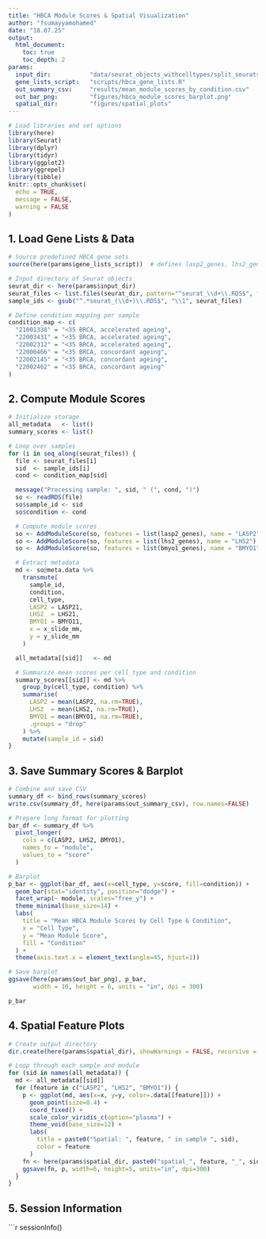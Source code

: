 ```yaml
---
title: "HBCA Module Scores & Spatial Visualization"
author: "fsumayyamohamed"
date: "18.07.25"
output:
  html_document:
    toc: true
    toc_depth: 2
params:
  input_dir:           "data/seurat_objects_withcelltypes/split_seurats"
  gene_lists_script:   "scripts/hbca_gene_lists.R"
  out_summary_csv:     "results/mean_module_scores_by_condition.csv"
  out_bar_png:         "figures/hbca_module_scores_barplot.png"
  spatial_dir:         "figures/spatial_plots"
---
```


```r
# Load libraries and set options
library(here)
library(Seurat)
library(dplyr)
library(tidyr)
library(ggplot2)
library(ggrepel)
library(tibble)
knitr::opts_chunk$set(
  echo = TRUE,
  message = FALSE,
  warning = FALSE
)
```

## 1. Load Gene Lists & Data

```r
# Source predefined HBCA gene sets
source(here(params$gene_lists_script))  # defines lasp2_genes, lhs2_genes, bmyo1_genes

# Input directory of Seurat objects
seurat_dir <- here(params$input_dir)
seurat_files <- list.files(seurat_dir, pattern="^seurat_\\d+\\.RDS$", full.names=TRUE)
sample_ids <- gsub("^.*seurat_(\\d+)\\.RDS$", "\\1", seurat_files)

# Define condition mapping per sample
condition_map <- c(
  "21001338" = "<35 BRCA, accelerated ageing",
  "22003431" = "<35 BRCA, accelerated ageing",
  "22002312" = "<35 BRCA, accelerated ageing",
  "22000466" = "<35 BRCA, concordant ageing",
  "22002145" = "<35 BRCA, concordant ageing",
  "22002462" = "<35 BRCA, concordant ageing"
)
```

## 2. Compute Module Scores

```r
# Initialize storage
all_metadata   <- list()
summary_scores <- list()

# Loop over samples
for (i in seq_along(seurat_files)) {
  file <- seurat_files[i]
  sid  <- sample_ids[i]
  cond <- condition_map[sid]

  message("Processing sample: ", sid, " (", cond, ")")
  so <- readRDS(file)
  so$sample_id <- sid
  so$condition <- cond

  # Compute module scores
  so <- AddModuleScore(so, features = list(lasp2_genes), name = "LASP2")
  so <- AddModuleScore(so, features = list(lhs2_genes), name = "LHS2")
  so <- AddModuleScore(so, features = list(bmyo1_genes), name = "BMYO1")

  # Extract metadata
  md <- so@meta.data %>%
    transmute(
      sample_id,
      condition,
      cell_type,
      LASP2 = LASP21,
      LHS2  = LHS21,
      BMYO1 = BMYO11,
      x = x_slide_mm,
      y = y_slide_mm
    )

  all_metadata[[sid]]   <- md

  # Summarize mean scores per cell_type and condition
  summary_scores[[sid]] <- md %>%
    group_by(cell_type, condition) %>%
    summarise(
      LASP2 = mean(LASP2, na.rm=TRUE),
      LHS2  = mean(LHS2, na.rm=TRUE),
      BMYO1 = mean(BMYO1, na.rm=TRUE),
      .groups = "drop"
    ) %>%
    mutate(sample_id = sid)
}
```

## 3. Save Summary Scores & Barplot

```r
# Combine and save CSV
summary_df <- bind_rows(summary_scores)
write.csv(summary_df, here(params$out_summary_csv), row.names=FALSE)

# Prepare long format for plotting
bar_df <- summary_df %>%
  pivot_longer(
    cols = c(LASP2, LHS2, BMYO1),
    names_to = "module",
    values_to = "score"
  )

# Barplot
p_bar <- ggplot(bar_df, aes(x=cell_type, y=score, fill=condition)) +
  geom_bar(stat="identity", position="dodge") +
  facet_wrap(~ module, scales="free_y") +
  theme_minimal(base_size=14) +
  labs(
    title = "Mean HBCA Module Scores by Cell Type & Condition",
    x = "Cell Type",
    y = "Mean Module Score",
    fill = "Condition"
  ) +
  theme(axis.text.x = element_text(angle=45, hjust=1))

# Save barplot
ggsave(here(params$out_bar_png), p_bar,
       width = 10, height = 6, units = "in", dpi = 300)

p_bar
```

## 4. Spatial Feature Plots

```r
# Create output directory
dir.create(here(params$spatial_dir), showWarnings = FALSE, recursive = TRUE)

# Loop through each sample and module
for (sid in names(all_metadata)) {
  md <- all_metadata[[sid]]
  for (feature in c("LASP2", "LHS2", "BMYO1")) {
    p <- ggplot(md, aes(x=x, y=y, color=.data[[feature]])) +
      geom_point(size=0.4) +
      coord_fixed() +
      scale_color_viridis_c(option="plasma") +
      theme_void(base_size=12) +
      labs(
        title = paste0("Spatial: ", feature, " in sample ", sid),
        color = feature
      )
    fn <- here(params$spatial_dir, paste0("spatial_", feature, "_", sid, ".pdf"))
    ggsave(fn, p, width=6, height=5, units="in", dpi=300)
  }
}
```

## 5. Session Information

```r
sessionInfo()
